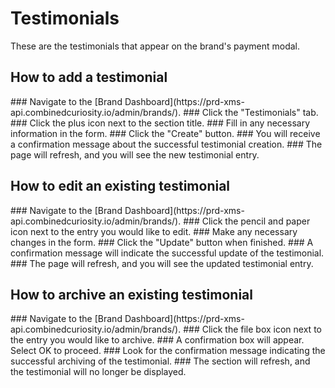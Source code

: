 
# Testimonials

These are the testimonials that appear on the brand's payment modal.

## How to add a testimonial

<Steps>
  ### Navigate to the [Brand Dashboard](https://prd-xms-api.combinedcuriosity.io/admin/brands/).
  ### Click the "Testimonials" tab.
  ### Click the plus icon next to the section title.
  ### Fill in any necessary information in the form.
  ### Click the "Create" button.
  ### You will receive a confirmation message about the successful testimonial creation.
  ### The page will refresh, and you will see the new testimonial entry.
</Steps>

## How to edit an existing testimonial

<Steps>
  ### Navigate to the [Brand Dashboard](https://prd-xms-api.combinedcuriosity.io/admin/brands/).
  ### Click the pencil and paper icon next to the entry you would like to edit.
  ### Make any necessary changes in the form.
  ### Click the "Update" button when finished.
  ### A confirmation message will indicate the successful update of the testimonial.
  ### The page will refresh, and you will see the updated testimonial entry.
</Steps>

## How to archive an existing testimonial

<Steps>
  ### Navigate to the [Brand Dashboard](https://prd-xms-api.combinedcuriosity.io/admin/brands/).
  ### Click the file box icon next to the entry you would like to archive.
  ### A confirmation box will appear. Select OK to proceed.
  ### Look for the confirmation message indicating the successful archiving of the testimonial.
  ### The section will refresh, and the testimonial will no longer be displayed.
</Steps>

